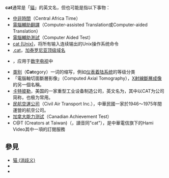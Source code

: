 '''cat'''通常是「[[貓|貓]]」的英文名，但也可能是指以下事物：
*[[中非時間|中非時間]]（Central Africa Time）
*[[電腦輔助翻譯|電腦輔助翻譯]]（Computer-assisted Translation或Computer-aided Translation）
*[[電腦輔助測試|電腦輔助測試]]（Computer Aided Test）
*[[cat_(Unix)|cat (Unix)]]，将所有输入连续输出的Unix操作系统命令
*[[.cat|.cat]]，[[加泰罗尼亚|加泰罗尼亚]][[顶级域名|顶级域名]]
*{{tsl|en|Condition Access Table|条件接收表}}，应用于[[数字电视|数字电视]]中
*[[类别|类别]]（'''Cat'''egory）一词的缩写，例如[[仪表着陆系统|仪表着陆系统]]的等级分类
*「電腦軸切面斷層影像」（Computed Axial Tomography），[[X射線斷層成像|X射線斷層成像]]的另一個名稱。
*[[卡特彼勒|卡特彼勒]]，美国的一家重型工业设备制造公司，英文名为{{lang|en|Caterpillar Inc}}，其中以CAT为公司简称，也极为常用。
*[[民航空運公司|民航空運公司]]（Civil Air Transport Inc.），中華民國一家於1946～1975年間運營的航空公司。
*[[加拿大能力测试|加拿大能力测试]]（Canadian Achievement Test）
*C@T (Creators at Taiwan)（{{lang-zh|網紅館}}，讀音同"cat"），是中華電信旗下的Hami Video其中一項的訂閱服務

== 參見 ==
* [[猫_(消歧义)|猫 (消歧义)]]
* {{Lookfrom|貓}}
* {{Lookfrom|猫}}
{{disambig|Cat=三字拉丁字母缩写消歧义}}